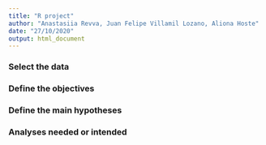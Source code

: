 ```yaml
---
title: "R project"
author: "Anastasiia Revva, Juan Felipe Villamil Lozano, Aliona Hoste"
date: "27/10/2020"
output: html_document
---
```


### Select the data



### Define the objectives



### Define the main hypotheses



### Analyses needed or intended


```r

```


